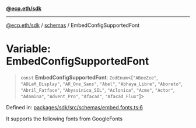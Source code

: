 [**@ecp.eth/sdk**](/sdk-reference/index.mdx)

***

[@ecp.eth/sdk](/sdk-reference/index.mdx) / [schemas](/sdk-reference/schemas/index.mdx) / EmbedConfigSupportedFont

# Variable: EmbedConfigSupportedFont

> `const` **EmbedConfigSupportedFont**: `ZodEnum`\<\[`"ABeeZee"`, `"ADLaM_Display"`, `"AR_One_Sans"`, `"Abel"`, `"Abhaya_Libre"`, `"Aboreto"`, `"Abril_Fatface"`, `"Abyssinica_SIL"`, `"Aclonica"`, `"Acme"`, `"Actor"`, `"Adamina"`, `"Advent_Pro"`, `"Afacad"`, `"Afacad_Flux"`\]\>

Defined in: [packages/sdk/src/schemas/embed.fonts.ts:6](https://github.com/ecp-eth/comments-monorepo/blob/main/packages/sdk/src/schemas/embed.fonts.ts#L6)

It supports the following fonts from GoogleFonts

